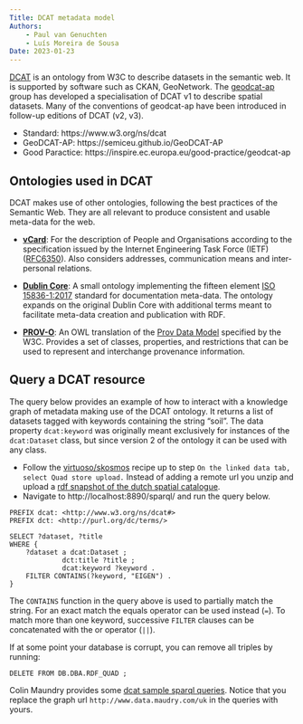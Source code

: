 ```yaml
---
Title: DCAT metadata model
Authors:
    - Paul van Genuchten 
    - Luís Moreira de Sousa
Date: 2023-01-23
---
```


[DCAT](https://www.w3.org/ns/dcat) is an ontology from W3C to describe datasets in the semantic web. It is supported by software such as CKAN, GeoNetwork.
The [geodcat-ap]() group has developed a specialisation of DCAT v1 to describe spatial datasets. Many of the conventions of geodcat-ap have
been introduced in follow-up editions of DCAT (v2, v3).   

- Standard: https://www.w3.org/ns/dcat
- GeoDCAT-AP: https://semiceu.github.io/GeoDCAT-AP
- Good Paractice: https://inspire.ec.europa.eu/good-practice/geodcat-ap

## Ontologies used in DCAT

DCAT makes use of other ontologies, following the best practices of the Semantic
Web. They are all relevant to produce consistent and usable meta-data for the
web.

- **[vCard](https://www.w3.org/TR/vcard-rdf/)**: For the description of People
  and Organisations according to the specification issued by the Internet
Engineering Task Force (IETF)
([RFC6350](https://www.rfc-editor.org/rfc/rfc6350)). Also considers addresses,
communication means and inter-personal relations.

- **[Dublin
  Core](https://www.dublincore.org/specifications/dublin-core/dcmi-terms/)**: A
small ontology implementing the fifteen element [ISO
15836-1:2017](https://www.iso.org/standard/71339.html) standard for
documentation meta-data. The ontology expands on the original Dublin Core with
additional terms meant to facilitate meta-data creation and publication with RDF.

- **[PROV-O](https://www.w3.org/TR/prov-o/)**: An OWL translation of the [Prov
  Data Model](http://www.w3.org/TR/2013/REC-prov-dm-20130430/) specified by the
W3C. Provides a set of classes, properties, and restrictions that can be used to
represent and interchange provenance information.

## Query a DCAT resource

The query below provides an example of how to interact with a knowledge graph
of metadata making use of the DCAT ontology. It returns a list of datasets
tagged with keywords containing the string "soil". The data property
`dcat:keyword` was originally meant exclusively for instances of the
`dcat:Dataset` class, but since version 2 of the ontology it can be used with
any class. 

- Follow the [virtuoso/skosmos](./virtuoso.qmd) recipe up to step `On the linked data tab, select Quad store upload.` Instead of adding a remote url you unzip and upload a [rdf snapshot of the dutch spatial catalogue](data/ngr.rdf.xml.zip). 
- Navigate to http://localhost:8890/sparql/ and run the query below.

```sparql
PREFIX dcat: <http://www.w3.org/ns/dcat#>
PREFIX dct: <http://purl.org/dc/terms/>

SELECT ?dataset, ?title
WHERE {
    ?dataset a dcat:Dataset ;
             dct:title ?title ;
             dcat:keyword ?keyword .
    FILTER CONTAINS(?keyword, "EIGEN") .
}
```

The `CONTAINS` function in the query above is used to partially match the
string. For an exact match the equals operator can be used instead (`=`). To
match more than one keyword, successive `FILTER` clauses can be concatenated with
the or operator (`||`).

If at some point your database is corrupt, you can remove all triples by running:

```
DELETE FROM DB.DBA.RDF_QUAD ;
```

Colin Maundry provides some [dcat sample sparql queries](https://gist.github.com/ColinMaudry/fdc466383fdfd0dd24d2). Notice that you replace the graph url `http://www.data.maudry.com/uk` in the queries with yours.